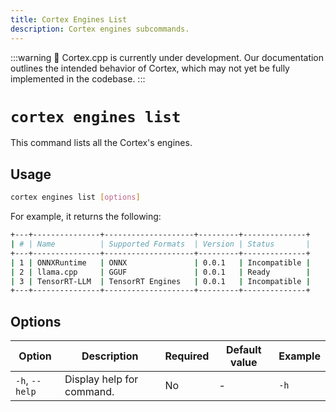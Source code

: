 ```yaml
---
title: Cortex Engines List
description: Cortex engines subcommands.
---
```


:::warning
🚧 Cortex.cpp is currently under development. Our documentation outlines the intended behavior of Cortex, which may not yet be fully implemented in the codebase.
:::

# `cortex engines list`

This command lists all the Cortex's engines.



## Usage

```bash
cortex engines list [options]
```
For example, it returns the following:
```bash
+---+---------------+--------------------+---------+--------------+
| # | Name          | Supported Formats  | Version | Status       |
+---+---------------+--------------------+---------+--------------+
| 1 | ONNXRuntime   | ONNX               | 0.0.1   | Incompatible |
| 2 | llama.cpp     | GGUF               | 0.0.1   | Ready        |
| 3 | TensorRT-LLM  | TensorRT Engines   | 0.0.1   | Incompatible |
+---+---------------+--------------------+---------+--------------+
```

## Options

| Option                    | Description                                        | Required | Default value | Example              |
|---------------------------|----------------------------------------------------|----------|---------------|----------------------|
| `-h`, `--help`            | Display help for command.                          | No       | -             | `-h`             |


